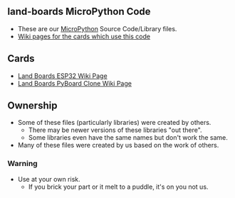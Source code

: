 == land-boards MicroPython Code ==

* These are our [http://www.micropython.org/ MicroPython] Source Code/Library files.
* [http://land-boards.com/blwiki/index.php?title=Main_Page Wiki pages for the cards which use this code]

== Cards ==

* [http://land-boards.com/blwiki/index.php?title=ESP32 Land Boards ESP32 Wiki Page] 
* [http://land-boards.com/blwiki/index.php?title=STM32F405_PyBoard_Clone Land Boards PyBoard Clone Wiki Page]

== Ownership ==

* Some of these files (particularly libraries) were created by others.
** There may be newer versions of these libraries "out there".
** Some libraries even have the same names but don't work the same.
* Many of these files were created by us based on the work of others.

=== Warning ===

* Use at your own risk.
** If you brick your part or it melt to a puddle, it's on you not us.
